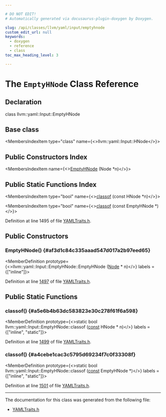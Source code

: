 ```yaml
---

# DO NOT EDIT!
# Automatically generated via docusaurus-plugin-doxygen by Doxygen.

slug: /api/classes/llvm/yaml/input/emptyhnode
custom_edit_url: null
keywords:
  - doxygen
  - reference
  - class
toc_max_heading_level: 3

---
```





# The `EmptyHNode` Class Reference

<DoxygenPage pluginConfig={pluginConfig}>



## Declaration

<CodeBlock>class llvm::yaml::Input::EmptyHNode</CodeBlock>

## Base class

<MembersIndex>

<MembersIndexItem
  type="class"
  name={<>llvm::yaml::Input::HNode</>}>
</MembersIndexItem>

</MembersIndex>

## Public Constructors Index

<MembersIndex>

<MembersIndexItem
  name={<><a href="#af3d1c84c335aaad547d017a2b97eed65">EmptyHNode</a> (Node &#42;n)</>}>
</MembersIndexItem>

</MembersIndex>

## Public Static Functions Index

<MembersIndex>

<MembersIndexItem
  type="bool"
  name={<><a href="#a5e6b4b63dc583823e30c278f61f6a598">classof</a> (const HNode &#42;n)</>}>
</MembersIndexItem>

<MembersIndexItem
  type="bool"
  name={<><a href="#a4cebe1cac3c5795d69234f7c0f33308f">classof</a> (const EmptyHNode &#42;)</>}>
</MembersIndexItem>

</MembersIndex>


Definition at line 1495 of file <a href="/docs/api/files/include/include/llvm/include/llvm/support/yamltraits-h">YAMLTraits.h</a>.

<SectionDefinition>

## Public Constructors

### EmptyHNode() {#af3d1c84c335aaad547d017a2b97eed65}

<MemberDefinition
  prototype={<>llvm::yaml::Input::EmptyHNode::EmptyHNode (<a href="/docs/api/classes/llvm/yaml/node">Node</a> &#42; n)</>}
  labels = {["inline"]}>

Definition at line <a href="/docs/api/files/include/include/llvm/include/llvm/support/yamltraits-h/#l01497">1497</a> of file <a href="/docs/api/files/include/include/llvm/include/llvm/support/yamltraits-h">YAMLTraits.h</a>.
</MemberDefinition>

</SectionDefinition>

<SectionDefinition>

## Public Static Functions

### classof() {#a5e6b4b63dc583823e30c278f61f6a598}

<MemberDefinition
  prototype={<>static bool llvm::yaml::Input::EmptyHNode::classof (<a href="/docs/api/files/lib/lib/target/lib/target/aarch64/aarch64promoteconstant-cpp/#a90f8350fecae261c25be85d38b451bff">const</a> HNode &#42; n)</>}
  labels = {["inline", "static"]}>

Definition at line <a href="/docs/api/files/include/include/llvm/include/llvm/support/yamltraits-h/#l01499">1499</a> of file <a href="/docs/api/files/include/include/llvm/include/llvm/support/yamltraits-h">YAMLTraits.h</a>.
</MemberDefinition>

### classof() {#a4cebe1cac3c5795d69234f7c0f33308f}

<MemberDefinition
  prototype={<>static bool llvm::yaml::Input::EmptyHNode::classof (<a href="/docs/api/files/lib/lib/target/lib/target/aarch64/aarch64promoteconstant-cpp/#a90f8350fecae261c25be85d38b451bff">const</a> EmptyHNode &#42;)</>}
  labels = {["inline", "static"]}>

Definition at line <a href="/docs/api/files/include/include/llvm/include/llvm/support/yamltraits-h/#l01501">1501</a> of file <a href="/docs/api/files/include/include/llvm/include/llvm/support/yamltraits-h">YAMLTraits.h</a>.
</MemberDefinition>

</SectionDefinition>

<hr/>

The documentation for this class was generated from the following file:

<ul>
<li><a href="/docs/api/files/include/include/llvm/include/llvm/support/yamltraits-h">YAMLTraits.h</a></li>
</ul>

</DoxygenPage>
